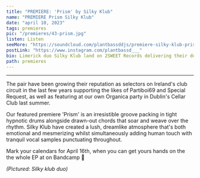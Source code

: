 ---
title: "PREMIERE: 'Prism' by Silky Klub"
name: "PREMIERE Prism Silky Klub"
date: "april 10, 2023"
tags: premieres
pic: "/premieres/43-prism.jpg"
listen: Listen
seeMore: "https://soundcloud.com/plantbassddjs/premiere-silky-klub-prism"
postLink: "https://www.instagram.com/plantbassd___"
bio: Limerick duo Silky Klub land on 2SWEET Records delivering their debut EP featuring 4 ethereal club tracks alongside a remix from Irish techno stalwart PAGAN.
path: premieres
---

<SoundCloud url="soundcloud.com/plantbassddjs/premiere-silky-klub-prism" name="Prism" />

<hr />

The pair have been growing their reputation as selectors on Ireland's club circuit in the last few years supporting the likes of Partiboi69 and Special Request, as well as featuring at our own Organica party in Dublin's Cellar Club last summer.

Our featured premiere 'Prism' is an irresistible groove packing in tight hypnotic drums alongside drawn-out chords that soar and weave over the rhythm. Silky Klub have created a lush, dreamlike atmosphere that's both emotional and mesmerizing whilst simultaneously adding human touch with tranquil vocal samples punctuating throughout.

Mark your calendars for April 16th, when you can get yours hands on the the whole EP at <HoverLink url="https://2sweetrecords.bandcamp.com/album/prism" name="Prism" inline external /> on Bandcamp 🌱

<Picture src="/premieres/43-silky.jpg" alt="Silky Klub duo" size={1200} />
<p className="smallText">
  <i>(Pictured: Silky klub duo)</i>
</p>
